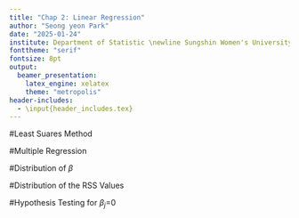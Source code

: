 ```yaml
---
title: "Chap 2: Linear Regression"
author: "Seong yeon Park"
date: "2025-01-24"
institute: Department of Statistic \newline Sungshin Women's University
fonttheme: "serif"
fontsize: 8pt
output:
  beamer_presentation:
    latex_engine: xelatex
    theme: "metropolis"
header-includes:
  - \input{header_includes.tex}
---
```


#Least Suares Method

#Multiple Regression

#Distribution of $\beta$

#Distribution of the RSS Values

#Hypothesis Testing for $\beta_j$=0
